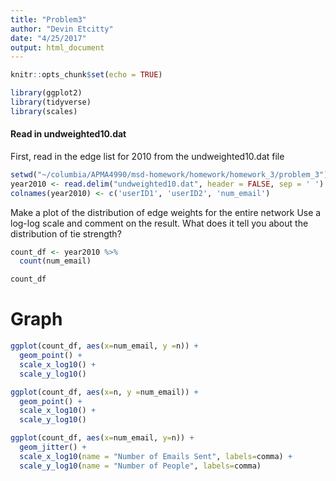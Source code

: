 ```yaml
---
title: "Problem3"
author: "Devin Etcitty"
date: "4/25/2017"
output: html_document
---
```


```r
knitr::opts_chunk$set(echo = TRUE)
```


```r
library(ggplot2)
library(tidyverse)
library(scales)
```

#### Read in undweighted10.dat
First, read in the edge list for 2010 from the undweighted10.dat file

```r
setwd("~/columbia/APMA4990/msd-homework/homework/homework_3/problem_3")
year2010 <- read.delim("undweighted10.dat", header = FALSE, sep = ' ')
colnames(year2010) <- c('userID1', 'userID2', 'num_email')

```


Make a plot of the distribution of edge weights for the entire network
Use a log-log scale and comment on the result. What does it tell you about the distribution of tie strength?

```r
count_df <- year2010 %>% 
  count(num_email)

count_df

```

# Graph

```r
ggplot(count_df, aes(x=num_email, y =n)) +
  geom_point() +
  scale_x_log10() +
  scale_y_log10()


```


```r
ggplot(count_df, aes(x=n, y =num_email)) +
  geom_point() +
  scale_x_log10() +
  scale_y_log10()

```


```r
ggplot(count_df, aes(x=num_email, y=n)) +
  geom_jitter() +
  scale_x_log10(name = "Number of Emails Sent", labels=comma) +
  scale_y_log10(name = "Number of People", labels=comma) 
```

